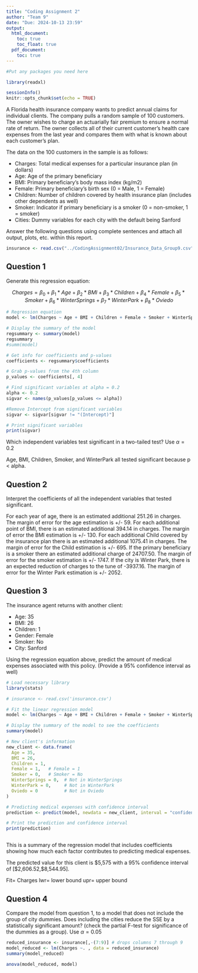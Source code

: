 ```yaml
---
title: "Coding Assignment 2"
author: "Team 9"
date: "Due: 2024-10-13 23:59"
output:
  html_document:
    toc: true
    toc_float: true
  pdf_document:
    toc: true
---
```


```r
#Put any packages you need here

library(readxl)

sessionInfo()
knitr::opts_chunk$set(echo = TRUE)


```

A Florida health insurance company wants to predict annual claims for individual clients. The company pulls a random sample of 100 customers. The owner wishes to charge an actuarially fair premium to ensure a normal rate of return. The owner collects all of their current customer’s health care expenses from the last year and compares them with what is known about each customer’s plan. 

The data on the 100 customers in the sample is as follows:

-	Charges: Total medical expenses for a particular insurance plan (in dollars)
-	Age: Age of the primary beneficiary
-	BMI: Primary beneficiary’s body mass index (kg/m2)
-	Female: Primary beneficiary’s birth sex (0 = Male, 1 = Female)
-	Children: Number of children covered by health insurance plan (includes other dependents as well)
-	Smoker: Indicator if primary beneficiary is a smoker (0 = non-smoker, 1 = smoker)
-	Cities: Dummy variables for each city with the default being Sanford

Answer the following questions using complete sentences and attach all output, plots, etc. within this report.


```r

insurance <- read.csv("../CodingAssignment02/Insurance_Data_Group9.csv")
```


## Question 1

Generate this regression equation:

$$Charges = \beta_{0}+\beta_{1}*Age+\beta_{2}*BMI+\beta_{3}*Children + \beta_{4}*Female + \beta_{5}*Smoker + \beta_{6}*WinterSprings + \beta_{7}*WinterPark + \beta_{8}*Oviedo$$

```r

# Regression equation
model <- lm(Charges ~ Age + BMI + Children + Female + Smoker + WinterSprings + WinterPark + Oviedo, data = insurance)

# Display the summary of the model
regsummary <- summary(model)
regsummary
#summ(model)

# Get info for coefficients and p-values
coefficients <- regsummary$coefficients

# Grab p-values from the 4th column
p_values <- coefficients[, 4]

# Find significant variables at alpha = 0.2
alpha <- 0.2
sigvar <- names(p_values[p_values <= alpha])

#Remove Intercept from significant variables
sigvar <- sigvar[sigvar != "(Intercept)"]

# Print significant variables
print(sigvar)
```

Which independent variables test significant in a two-tailed test? Use $\alpha = 0.2$

Age, BMI, Children, Smoker, and WinterPark all tested significant because p < alpha.


## Question 2

Interpret the coefficients of all the independent variables that tested significant.

For each year of age, there is an estimated additional 251.26 in charges. The margin of error for the age estimation is +/- 59. For each additional point of BMI, there is an estimated additional 394.14 in charges. The margin of error the BMI estimation is +/- 130. For each additional Child covered by the insurance plan there is an estimated additional 1075.41 in charges. The margin of error for the Child estimation is +/- 695. If the primary beneficiary is a smoker there an estimated additional charge of 24707.50. The margin of error for the smoker estimation is +/- 1747. If the city is Winter Park, there is an expected reduction of charges to the tune of -3937.16. The margin of error for the Winter Park estimation is +/- 2052.

## Question 3

The insurance agent returns with another client:

- Age: 35
- BMI: 26
- Children: 1
- Gender: Female
- Smoker: No
- City: Sanford

Using the regression equation above, predict the amount of medical expenses associated with this policy. (Provide a 95% confidence interval as well)

```r

# Load necessary library
library(stats)

# insurance <- read.csv('insurance.csv')

# Fit the linear regression model
model <- lm(Charges ~ Age + BMI + Children + Female + Smoker + WinterSprings + WinterPark + Oviedo, data = insurance)

# Display the summary of the model to see the coefficients
summary(model)

# New client's information
new_client <- data.frame(
  Age = 35,
  BMI = 26,
  Children = 1,
  Female = 1,   # Female = 1
  Smoker = 0,   # Smoker = No
  WinterSprings = 0,  # Not in WinterSprings
  WinterPark = 0,     # Not in WinterPark
  Oviedo = 0          # Not in Oviedo
)

# Predicting medical expenses with confidence interval
prediction <- predict(model, newdata = new_client, interval = "confidence", level = 0.95)

# Print the prediction and confidence interval
print(prediction)



```
This is a summary of the regression model that includes coefficients showing how much each factor contributes to predicting medical expenses.

The predicted value for this client is $5,575 with a 95% confidence interval of [$2,606.52,$8,544.95]. 

Fit= Charges 
lwr= lower bound
upr= upper bound


## Question 4

Compare the model from question 1, to a model that does not include the group of city dummies. Does including the cities reduce the SSE by a statistically significant amount? (check the partial F-test for significance of the dummies as a group). Use $\alpha = 0.05$

```r

reduced_insurance <- insurance[,-(7:9)] # drops columns 7 through 9
model_reduced <- lm(Charges ~. , data = reduced_insurance) 
summary(model_reduced)

anova(model_reduced, model)

```


